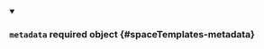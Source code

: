


<details className="config-field" data-expandable="true" open>
<summary>

### `metadata` <span className="config-field-required" data-required="false">required</span> <span className="config-field-type">object</span> <span className="config-field-default"></span> <span className="config-field-enum"></span> {#spaceTemplates-metadata}



</summary>

<PartialMetadatareference />


</details>
